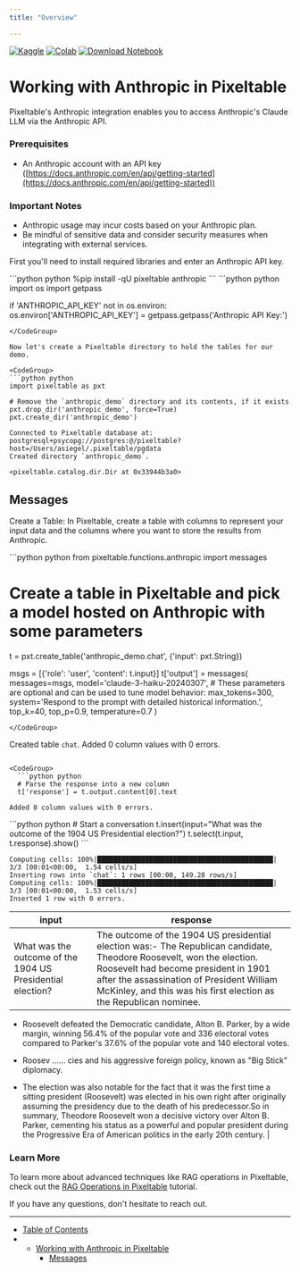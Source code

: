 ```yaml
---
title: "Overview"

---
```


[![Kaggle](\images\docs\static\images\open-in-kaggle.svg)](https://kaggle.com/kernels/welcome?src=https://github.com/pixeltable/pixeltable/blob/release/docs/notebooks/integrations/working-with-anthropic.ipynb) [![Colab](\images\docs\assets\colab-badge.svg)](https://colab.research.google.com/github/pixeltable/pixeltable/blob/release/docs/notebooks/integrations/working-with-anthropic.ipynb) [![Download Notebook](\images\docs\badge\⬇-Download-Notebook-blue)](https://raw.githubusercontent.com/pixeltable/pixeltable/release/docs/notebooks/integrations/working-with-anthropic.ipynb)

# Working with Anthropic in Pixeltable

Pixeltable's Anthropic integration enables you to access Anthropic's Claude LLM via the Anthropic API.

### Prerequisites

* An Anthropic account with an API key ([https://docs.anthropic.com/en/api/getting-started](https://docs.anthropic.com/en/api/getting-started))

### Important Notes

* Anthropic usage may incur costs based on your Anthropic plan.
* Be mindful of sensitive data and consider security measures when integrating with external services.

First you'll need to install required libraries and enter an Anthropic API key.

<CodeGroup>
  ```python python
  %pip install -qU pixeltable anthropic
  ```
</CodeGroup>

<CodeGroup>
  ```python python
  import os
  import getpass

  if 'ANTHROPIC_API_KEY' not in os.environ:
      os.environ['ANTHROPIC_API_KEY'] = getpass.getpass('Anthropic API Key:')
  ```
</CodeGroup>

Now let's create a Pixeltable directory to hold the tables for our demo.

<CodeGroup>
  ```python python
  import pixeltable as pxt

  # Remove the `anthropic_demo` directory and its contents, if it exists
  pxt.drop_dir('anthropic_demo', force=True)
  pxt.create_dir('anthropic_demo')
  ```
</CodeGroup>

```
Connected to Pixeltable database at: postgresql+psycopg://postgres:@/pixeltable?host=/Users/asiegel/.pixeltable/pgdata
Created directory `anthropic_demo`.

<pixeltable.catalog.dir.Dir at 0x33944b3a0>
```

## Messages

Create a Table: In Pixeltable, create a table with columns to represent your input data and the columns where you want to store the results from Anthropic.

<CodeGroup>
  ```python python
  from pixeltable.functions.anthropic import messages

  # Create a table in Pixeltable and pick a model hosted on Anthropic with some parameters

  t = pxt.create_table('anthropic_demo.chat', {'input': pxt.String})

  msgs = [{'role': 'user', 'content': t.input}]
  t['output'] = messages(
      messages=msgs,
      model='claude-3-haiku-20240307',
      # These parameters are optional and can be used to tune model behavior:
      max_tokens=300,
      system='Respond to the prompt with detailed historical information.',
      top_k=40,
      top_p=0.9,
      temperature=0.7
  )
  ```
</CodeGroup>

```
Created table `chat`.
Added 0 column values with 0 errors.
```

<CodeGroup>
  ```python python
  # Parse the response into a new column
  t['response'] = t.output.content[0].text
  ```
</CodeGroup>

```
Added 0 column values with 0 errors.
```

<CodeGroup>
  ```python python
  # Start a conversation
  t.insert(input="What was the outcome of the 1904 US Presidential election?")
  t.select(t.input, t.response).show()
  ```
</CodeGroup>

```
Computing cells: 100%|████████████████████████████████████████████| 3/3 [00:01<00:00,  1.54 cells/s]
Inserting rows into `chat`: 1 rows [00:00, 149.28 rows/s]
Computing cells: 100%|████████████████████████████████████████████| 3/3 [00:01<00:00,  1.53 cells/s]
Inserted 1 row with 0 errors.
```

| input                                                      | response                                                                                                                                                                                                                                                                                                                                                                                                                                                                                                                                                                                                                                                                                                                                                                                                                                                                                                                                                                                                                            |
| ---------------------------------------------------------- | ----------------------------------------------------------------------------------------------------------------------------------------------------------------------------------------------------------------------------------------------------------------------------------------------------------------------------------------------------------------------------------------------------------------------------------------------------------------------------------------------------------------------------------------------------------------------------------------------------------------------------------------------------------------------------------------------------------------------------------------------------------------------------------------------------------------------------------------------------------------------------------------------------------------------------------------------------------------------------------------------------------------------------------- |
| What was the outcome of the 1904 US Presidential election? | The outcome of the 1904 US presidential election was:- The Republican candidate, Theodore Roosevelt, won the election. Roosevelt had become president in 1901 after the assassination of President William McKinley, and this was his first election as the Republican nominee.

- Roosevelt defeated the Democratic candidate, Alton B. Parker, by a wide margin, winning 56.4% of the popular vote and 336 electoral votes compared to Parker's 37.6% of the popular vote and 140 electoral votes.

- Roosev ...... cies and his aggressive foreign policy, known as "Big Stick" diplomacy.

- The election was also notable for the fact that it was the first time a sitting president (Roosevelt) was elected in his own right after originally assuming the presidency due to the death of his predecessor.So in summary, Theodore Roosevelt won a decisive victory over Alton B. Parker, cementing his status as a powerful and popular president during the Progressive Era of American politics in the early 20th century. |

### Learn More

To learn more about advanced techniques like RAG operations in Pixeltable, check out the [RAG Operations in Pixeltable](https://pixeltable.readme.io/docs/rag-operations-in-pixeltable) tutorial.

If you have any questions, don't hesitate to reach out.

***

* [Table of Contents](#)
* * [Working with Anthropic in Pixeltable](#working-with-anthropic-in-pixeltable)
    * [Messages](#messages)
